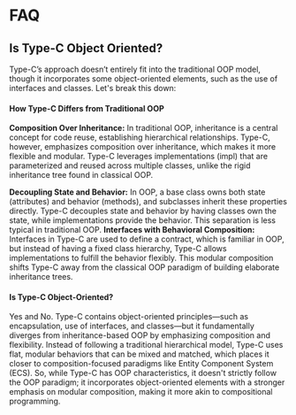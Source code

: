 # FAQ

## Is Type-C Object Oriented?
Type-C’s approach doesn’t entirely fit into the traditional OOP model, though it incorporates some object-oriented elements, such as the use of interfaces and classes. Let's break this down:

#### How Type-C Differs from Traditional OOP
**Composition Over Inheritance:** In traditional OOP, inheritance is a central concept for code reuse, establishing hierarchical relationships. Type-C, however, emphasizes composition over inheritance, which makes it more flexible and modular.
Type-C leverages implementations (impl) that are parameterized and reused across multiple classes, unlike the rigid inheritance tree found in classical OOP.

**Decoupling State and Behavior:** In OOP, a base class owns both state (attributes) and behavior (methods), and subclasses inherit these properties directly. Type-C decouples state and behavior by having classes own the state, while implementations provide the behavior. This separation is less typical in traditional OOP.
**Interfaces with Behavioral Composition:** Interfaces in Type-C are used to define a contract, which is familiar in OOP, but instead of having a fixed class hierarchy, Type-C allows implementations to fulfill the behavior flexibly. This modular composition shifts Type-C away from the classical OOP paradigm of building elaborate inheritance trees.
#### Is Type-C Object-Oriented?

Yes and No. Type-C contains object-oriented principles—such as encapsulation, use of interfaces, and classes—but it fundamentally diverges from inheritance-based OOP by emphasizing composition and flexibility.
Instead of following a traditional hierarchical model, Type-C uses flat, modular behaviors that can be mixed and matched, which places it closer to composition-focused paradigms like Entity Component System (ECS).
So, while Type-C has OOP characteristics, it doesn't strictly follow the OOP paradigm; it incorporates object-oriented elements with a stronger emphasis on modular composition, making it more akin to compositional programming.

